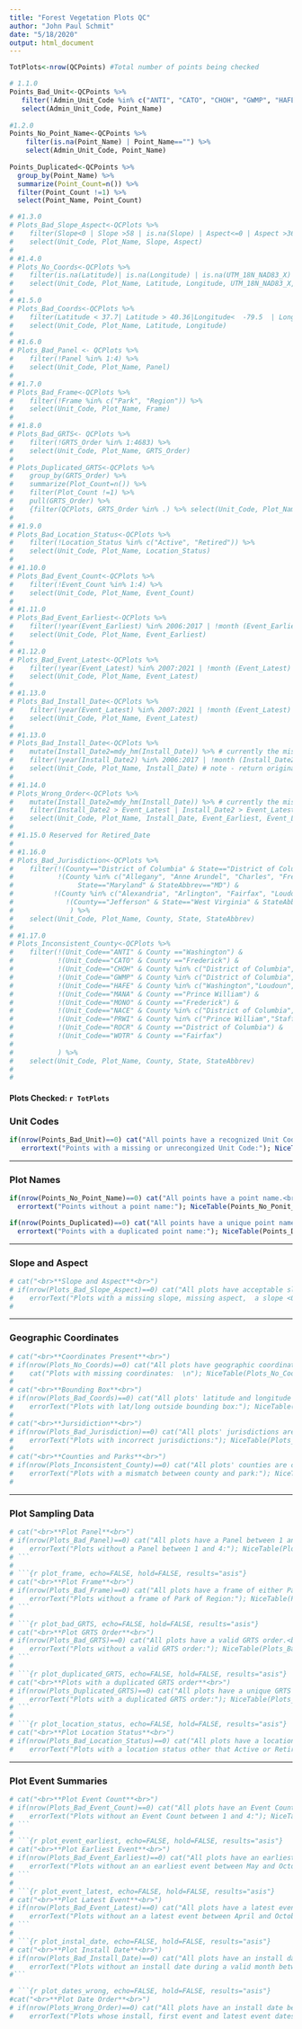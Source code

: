 ```yaml
---
title: "Forest Vegetation Plots QC"
author: "John Paul Schmit"
date: "5/18/2020"
output: html_document
---
```


```r

TotPlots<-nrow(QCPoints) #Total number of points being checked

# 1.1.0
Points_Bad_Unit<-QCPoints %>% 
   filter(!Admin_Unit_Code %in% c("ANTI", "CATO", "CHOH", "GWMP", "HAFE", "MANA", "MONO", "NACE", "PRWI", "ROCR", "WOTR")) %>% 
   select(Admin_Unit_Code, Point_Name)
 
#1.2.0
Points_No_Point_Name<-QCPoints %>% 
    filter(is.na(Point_Name) | Point_Name=="") %>% 
    select(Admin_Unit_Code, Point_Name)
 
Points_Duplicated<-QCPoints %>% 
  group_by(Point_Name) %>% 
  summarize(Point_Count=n()) %>% 
  filter(Point_Count !=1) %>% 
  select(Point_Name, Point_Count)

# #1.3.0
# Plots_Bad_Slope_Aspect<-QCPlots %>% 
#    filter(Slope<0 | Slope >58 | is.na(Slope) | Aspect<=0 | Aspect >360 | (is.na(Aspect) & !Slope %in% 0)) %>% 
#    select(Unit_Code, Plot_Name, Slope, Aspect)
# 
# #1.4.0
# Plots_No_Coords<-QCPlots %>% 
#    filter(is.na(Latitude)| is.na(Longitude) | is.na(UTM_18N_NAD83_X) | is.na(UTM_18N_NAD83_Y)) %>% 
#    select(Unit_Code, Plot_Name, Latitude, Longitude, UTM_18N_NAD83_X, UTM_18N_NAD83_Y)
# 
# #1.5.0
# Plots_Bad_Coords<-QCPlots %>% 
#    filter(Latitude < 37.7| Latitude > 40.36|Longitude<  -79.5  | Longitude > -76.1 ) %>% 
#    select(Unit_Code, Plot_Name, Latitude, Longitude)
# 
# #1.6.0
# Plots_Bad_Panel <- QCPlots %>% 
#    filter(!Panel %in% 1:4) %>% 
#    select(Unit_Code, Plot_Name, Panel)
# 
# #1.7.0
# Plots_Bad_Frame<-QCPlots %>% 
#    filter(!Frame %in% c("Park", "Region")) %>% 
#    select(Unit_Code, Plot_Name, Frame)
# 
# #1.8.0
# Plots_Bad_GRTS<- QCPlots %>% 
#    filter(!GRTS_Order %in% 1:4683) %>% 
#    select(Unit_Code, Plot_Name, GRTS_Order)
# 
# Plots_Duplicated_GRTS<-QCPlots %>% 
#    group_by(GRTS_Order) %>% 
#    summarize(Plot_Count=n()) %>% 
#    filter(Plot_Count !=1) %>% 
#    pull(GRTS_Order) %>% 
#    {filter(QCPlots, GRTS_Order %in% .) %>% select(Unit_Code, Plot_Name, GRTS_Order)}
# 
# #1.9.0
# Plots_Bad_Location_Status<-QCPlots %>% 
#    filter(!Location_Status %in% c("Active", "Retired")) %>% 
#    select(Unit_Code, Plot_Name, Location_Status)
# 
# #1.10.0
# Plots_Bad_Event_Count<-QCPlots %>% 
#    filter(!Event_Count %in% 1:4) %>% 
#    select(Unit_Code, Plot_Name, Event_Count)
# 
# #1.11.0
# Plots_Bad_Event_Earliest<-QCPlots %>% 
#    filter(!year(Event_Earliest) %in% 2006:2017 | !month (Event_Earliest) %in% 5:10) %>% 
#    select(Unit_Code, Plot_Name, Event_Earliest)
# 
# #1.12.0
# Plots_Bad_Event_Latest<-QCPlots %>% 
#    filter(!year(Event_Latest) %in% 2007:2021 | !month (Event_Latest) %in% 4:10) %>% 
#    select(Unit_Code, Plot_Name, Event_Latest)
# 
# #1.13.0
# Plots_Bad_Install_Date<-QCPlots %>% 
#    filter(!year(Event_Latest) %in% 2007:2021 | !month (Event_Latest) %in% 4:10) %>% 
#    select(Unit_Code, Plot_Name, Event_Latest)
# 
# #1.13.0
# Plots_Bad_Install_Date<-QCPlots %>%
#    mutate(Install_Date2=mdy_hm(Install_Date)) %>% # currently the missing data makes R not parse this as Date
#    filter(!year(Install_Date2) %in% 2006:2017 | !month (Install_Date2) %in% 1:12) %>% 
#    select(Unit_Code, Plot_Name, Install_Date) # note - return original data, not the transformed data
# 
# #1.14.0
# Plots_Wrong_Order<-QCPlots %>% 
#    mutate(Install_Date2=mdy_hm(Install_Date)) %>% # currently the missing data makes R not parse this as Date
#    filter(Install_Date2 > Event_Latest | Install_Date2 > Event_Latest | Event_Earliest> Event_Latest) %>% 
#    select(Unit_Code, Plot_Name, Install_Date, Event_Earliest, Event_Latest)
# 
# #1.15.0 Reserved for Retired_Date
# 
# #1.16.0
# Plots_Bad_Jurisdiction<-QCPlots %>% 
#    filter(!(County=="District of Columbia" & State=="District of Columbia" & StateAbbrev=="DC") &
#           !(County %in% c("Allegany", "Anne Arundel", "Charles", "Frederick", "Montgomery","Prince George's", "Washington" ) & 
#                State=="Maryland" & StateAbbrev=="MD") & 
#          !(County %in% c("Alexandria", "Arlington", "Fairfax", "Loudoun", "Prince William", "Stafford") & State=="Virginia" & StateAbbrev=="VA") &
#             !(County=="Jefferson" & State=="West Virginia" & StateAbbrev=="WV")
#              ) %>% 
#    select(Unit_Code, Plot_Name, County, State, StateAbbrev)
# 
# #1.17.0
# Plots_Inconsistent_County<-QCPlots %>% 
#    filter(!(Unit_Code=="ANTI" & County =="Washington") &
#           !(Unit_Code=="CATO" & County =="Frederick") &
#           !(Unit_Code=="CHOH" & County %in% c("District of Columbia", "Montgomery","Frederick","Washington","Allegany")) &
#           !(Unit_Code=="GWMP" & County %in% c("District of Columbia", "Montgomery","Alexandria", "Arlington", "Fairfax")) &
#           !(Unit_Code=="HAFE" & County %in% c("Washington","Loudoun","Jefferson"))&
#           !(Unit_Code=="MANA" & County =="Prince William") &
#           !(Unit_Code=="MONO" & County =="Frederick") &
#           !(Unit_Code=="NACE" & County %in% c("District of Columbia","Anne Arundel", "Prince George's", "Charles")) &
#           !(Unit_Code=="PRWI" & County %in% c("Prince William","Stafford")) &
#           !(Unit_Code=="ROCR" & County =="District of Columbia") &
#           !(Unit_Code=="WOTR" & County =="Fairfax")
#           
#           ) %>% 
#    select(Unit_Code, Plot_Name, County, State, StateAbbrev)
# 
# 

```


#### **Plots Checked:** `r TotPlots` ####

### Unit Codes

```r
if(nrow(Points_Bad_Unit)==0) cat("All points have a recognized Unit Code.<br>") else {
   errortext("Points with a missing or unrecongized Unit Code:"); NiceTable(Plots_Bad_Unit)}
```

---

### Plot Names

```r
if(nrow(Points_No_Point_Name)==0) cat("All points have a point name.<br>") else {
  errortext("Points without a point name:"); NiceTable(Points_No_Ponit_Name)}

if(nrow(Points_Duplicated)==0) cat("All points have a unique point name.<br>") else {
  errortext("Points with a duplicated point name:"); NiceTable(Points_Duplicated)}
```

---

### Slope and Aspect

```r
# cat("<br>**Slope and Aspect**<br>")
# if(nrow(Plots_Bad_Slope_Aspect)==0) cat("All plots have acceptable slope and aspect measurements.<br>") else {
#    errorText("Plots with a missing slope, missing aspect,  a slope <0 or >58, or an aspect <1 or >360"); NiceTable(Plots_Bad_Slope_Aspect)}
# 
```

---

### Geographic Coordinates

```r
# cat("<br>**Coordinates Present**<br>")
# if(nrow(Plots_No_Coords)==0) cat("All plots have geographic coordinates.  \n") else { 
#    cat("Plots with missing coordinates:  \n"); NiceTable(Plots_No_Coords)}
# 
# cat("<br>**Bounding Box**<br>")
# if(nrow(Plots_Bad_Coords)==0) cat("All plots' latitude and longitude are within the NCRN bounding box.<br>") else {
#    errorText("Plots with lat/long outside bounding box:"); NiceTable(Plots_Bad_Coords)}
# 
# cat("<br>**Jursidiction**<br>")
# if(nrow(Plots_Bad_Jurisdiction)==0) cat("All plots' jurisdictions are consistent and within NCRN.<br>") else {
#    errorText("Plots with incorrect jurisdictions:"); NiceTable(Plots_Bad_Jurisdiction)}
# 
# cat("<br>**Counties and Parks**<br>")
# if(nrow(Plots_Inconsistent_County)==0) cat("All plots' counties are consistent with their park.<br>") else {
#    errorText("Plots with a mismatch between county and park:"); NiceTable(Plots_Inconsistent_County)}
# 
```

---

### Plot Sampling  Data

```r
# cat("<br>**Plot Panel**<br>")
# if(nrow(Plots_Bad_Panel)==0) cat("All plots have a Panel between 1 and 4.<br>") else {
#    errorText("Plots without a Panel between 1 and 4:"); NiceTable(Plots_Bad_Panel)}
# ```
# 
# ```{r plot_frame, echo=FALSE, hold=FALSE, results="asis"}
# cat("<br>**Plot Frame**<br>")
# if(nrow(Plots_Bad_Frame)==0) cat("All plots have a frame of either Park or Region.<br>") else {
#    errorText("Plots without a frame of Park of Region:"); NiceTable(Plots_Bad_Frame)}
# ```
# 
# ```{r plot_bad_GRTS, echo=FALSE, hold=FALSE, results="asis"}
# cat("<br>**Plot GRTS Order**<br>")
# if(nrow(Plots_Bad_GRTS)==0) cat("All plots have a valid GRTS order.<br>") else {
#    errorText("Plots without a valid GRTS order:"); NiceTable(Plots_Bad_GRTS)}
# ```
# 
# ```{r plot_duplicated_GRTS, echo=FALSE, hold=FALSE, results="asis"}
# cat("<br>**Plots with a duplicated GRTS order**<br>")
# if(nrow(Plots_Duplicated_GRTS)==0) cat("All plots have a unique GRTS order.<br>") else {
#    errorText("Plots with a duplicated GRTS order:"); NiceTable(Plots_Duplicated_GRTS)}
# ```
# 
# ```{r plot_location_status, echo=FALSE, hold=FALSE, results="asis"}
# cat("<br>**Plot Location Status**<br>")
# if(nrow(Plots_Bad_Location_Status)==0) cat("All plots have a location status of Active or Retired.<br>") else {
#    errorText("Plots with a location status other that Active or Retired:"); NiceTable(Plots_Bad_Location_Status)}
```

---

### Plot Event Summaries

```r
# cat("<br>**Plot Event Count**<br>")
# if(nrow(Plots_Bad_Event_Count)==0) cat("All plots have an Event Count between 1 and 4.<br>") else {
#    errorText("Plots without an Event Count between 1 and 4:"); NiceTable(Plots_Bad_Event_Count)}
# ```
# 
# ```{r plot_event_earliest, echo=FALSE, hold=FALSE, results="asis"}
# cat("<br>**Plot Earliest Event**<br>")
# if(nrow(Plots_Bad_Event_Earliest)==0) cat("All plots have an earliest event between May and October and between 2006 to 2017.<br>") else {
#    errorText("Plots without an an earliest event between May and October and between 2006 to 2017:"); NiceTable(Plots_Bad_Event_Earliest)}
# ```
# 
# ```{r plot_event_latest, echo=FALSE, hold=FALSE, results="asis"}
# cat("<br>**Plot Latest Event**<br>")
# if(nrow(Plots_Bad_Event_Latest)==0) cat("All plots have a latest event between April and October and between 2007 to 2021.<br>") else {
#    errorText("Plots without an a latest event between April and October and between 2007 to 2027:"); NiceTable(Plots_Bad_Event_Latest)}
# ```
# 
# ```{r plot_instal_date, echo=FALSE, hold=FALSE, results="asis"}
# cat("<br>**Plot Install Date**<br>")
# if(nrow(Plots_Bad_Install_Date)==0) cat("All plots have an install date duing a valid month between 2006 to 2017.<br>") else {
#    errorText("Plots without an install date during a valid month between 2006 to 2017:"); NiceTable(Plots_Bad_Install_Date)}
#```

# ```{r plot_dates_wrong, echo=FALSE, hold=FALSE, results="asis"}
#cat("<br>**Plot Date Order**<br>")
# if(nrow(Plots_Wrong_Order)==0) cat("All plots have an install date before their first event which is before the latest event .<br>") else {
#    errorText("Plots whose install, first event and latest event dates are out of order:");   NiceTable(Plots_Wrong_Order)}
```
